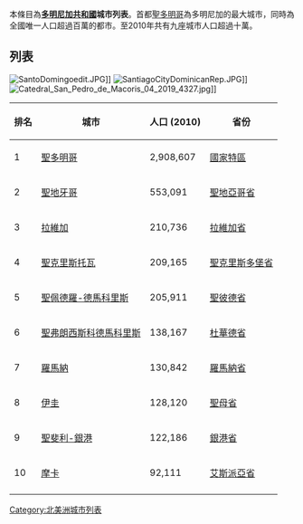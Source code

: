 {{expand|time=2016-11-13T02:42:23+00:00}}
本條目為'''[[多明尼加共和國|多明尼加共和國]]城市列表'''。首都[[聖多明哥|聖多明哥]]為多明尼加的最大城市，同時為全國唯一人口超過百萬的都市。至2010年共有九座城市人口超過十萬。

==列表==
[[File:SantoDomingoedit.JPG|thumb]]]]
[[File:SantiagoCityDominicanRep.JPG|thumb]]]]
[[File:Catedral_San_Pedro_de_Macoris_04_2019_4327.jpg|thumb]]]]

{| class="wikitable"
!排名
!城市
!人口 (2010)
!省份
|-
|1||[[聖多明哥|聖多明哥]]||2,908,607||[[國家特區|國家特區]]
|-
|2||[[聖地牙哥_(多明尼加)|聖地牙哥]]||553,091||[[聖地亞哥省|聖地亞哥省]]
|-
|3||[[拉維加|拉維加]]||210,736||[[拉維加省|拉維加省]]
|-
|4||[[聖克里斯托瓦爾_(多明尼加共和國)|聖克里斯托瓦]] ||209,165||[[聖克里斯多堡省|聖克里斯多堡省]]
|-
|5||[[聖佩德羅-德馬科里斯|聖佩德羅-德馬科里斯]]||205,911||[[聖彼德省|聖彼德省]]
|-
|6||[[聖弗朗西斯科德馬科里斯|聖弗朗西斯科德馬科里斯]]||138,167||[[杜華德省|杜華德省]]
|-
|7||[[羅馬納|羅馬納]]||130,842||[[羅馬納省|羅馬納省]]
|-
|8||[[伊圭|伊圭]]||128,120||[[聖母省|聖母省]]
|-
|9||[[聖斐利-銀港|聖斐利-銀港]]||122,186||[[銀港省|銀港省]]
|-
|10||[[摩卡|摩卡]]||92,111||[[艾斯派亞省|艾斯派亞省]]
|-
|}

{{美洲题目|城市列表}}


[[Category:北美洲城市列表|Category:北美洲城市列表]]